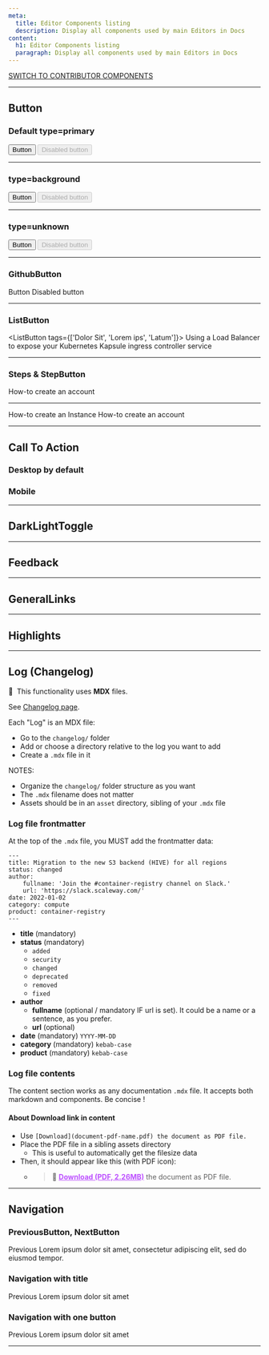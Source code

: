 ```yaml
---
meta:
  title: Editor Components listing
  description: Display all components used by main Editors in Docs
content:
  h1: Editor Components listing
  paragraph: Display all components used by main Editors in Docs
---
```


[SWITCH TO CONTRIBUTOR COMPONENTS](/components)

---

## Button

### Default type=primary

<Button to="/">Button</Button> <Button disabled>Disabled button</Button>

---

### type=background

<Button type="background" to="/">
  Button
</Button> <Button type="background" disabled>
  Disabled button
</Button>

---

### type=unknown

<Button type="unkwown" to="/">
  Button
</Button> <Button type="unknown" disabled>
  Disabled button
</Button>

---

### GithubButton

<GithubButton to="/">Button</GithubButton> <GithubButton disabled>
  Disabled button
</GithubButton>

---

### ListButton

<ListButton tags={['Dolor Sit', 'Lorem ips', 'Latum']}>
  Using a Load Balancer to expose your Kubernetes Kapsule ingress controller
  service
</ListButton>

---

### Steps & StepButton

<Steps>
  <StepButton to="/">How-to create an account</StepButton>
</Steps>

---

<Steps>
  <StepButton to="/">How-to create an Instance</StepButton>
  <StepButton to="/">How-to create an account</StepButton>
</Steps>

---


## Call To Action

### Desktop by default

<CallToAction />

### Mobile

<CallToAction isMobile />

---

## DarkLightToggle

<DarkLightToggle id="components-page" />

---

## Feedback

<Feedback />

---

## GeneralLinks

<GeneralLinks title="General links">
  <GeneralLinksItem
    icon="community"
    title="Slack Community"
    href="https://www.scaleway-community.slack"
  />
  <GeneralLinksItem
    icon="status"
    title="Service Status"
    href="https://status.scaleway.com/"
  />
  <GeneralLinksItem
    icon="ideas"
    title="Scaleway Ideas"
    href="https://ideas.scaleway.com/"
  />
  <GeneralLinksItem
    icon="abuse"
    title="Report Abuse"
    href="https://www.scaleway.com/"
  />
  <GeneralLinksItem
    icon="assistance"
    title="Technical Assistance"
    href="https://www.scaleway.com/"
  />
</GeneralLinks>

---

## Highlights

<Highlights />

---

## Log (Changelog)

🧩 &nbsp;This functionality uses **MDX** files.

See [Changelog page](https://www.scaleway.com/en/docs/changelog/).

Each "Log" is an MDX file:

- Go to the `changelog/` folder
- Add or choose a directory relative to the log you want to add
- Create a `.mdx` file in it 

NOTES: 
- Organize the `changelog/` folder structure as you want
- The `.mdx` filename does not matter 
- Assets should be in an `asset` directory, sibling of your `.mdx` file

### Log file frontmatter

At the top of the `.mdx` file, you MUST add the frontmatter data:

```
---
title: Migration to the new S3 backend (HIVE) for all regions
status: changed
author:
    fullname: 'Join the #container-registry channel on Slack.'
    url: 'https://slack.scaleway.com/'
date: 2022-01-02
category: compute
product: container-registry
---
```

- **title** (mandatory)
- **status** (mandatory)
    - `added`
    - `security`
    - `changed`
    - `deprecated`
    - `removed`
    - `fixed`
- **author**
    - **fullname** (optional / mandatory IF url is set). It could be a name or a sentence, as you prefer.
    - **url** (optional)
- **date** (mandatory) `YYYY-MM-DD`
- **category** (mandatory) `kebab-case`
- **product** (mandatory) `kebab-case`

### Log file contents

The content section works as any documentation `.mdx` file. It accepts both markdown and components. Be concise !

#### About Download link in content

- Use `[Download](document-pdf-name.pdf) the document as PDF file.`
- Place the PDF file in a sibling assets directory
    - This is useful to automatically get the filesize data
- Then, it should appear like this (with PDF icon):
    - > 📄 <strong style="text-decoration: underline; color: #bc4fff">Download (PDF, 2.26MB)</strong> the document as PDF file.

---

## Navigation

### PreviousButton, NextButton

<Navigation>
  <PreviousButton to="/">Previous</PreviousButton>
  <NextButton to="/">
    Lorem ipsum dolor sit amet, consectetur adipiscing elit, sed do eiusmod
    tempor.
  </NextButton>
</Navigation>

### Navigation with title

<Navigation title="See Also">
  <PreviousButton to="/">Previous</PreviousButton>
  <NextButton to="/">Lorem ipsum dolor sit amet</NextButton>
</Navigation>

### Navigation with one button

<Navigation title="See Also">
  <PreviousButton to="/">Previous</PreviousButton>
</Navigation>

<Navigation title="See Also">
  <NextButton to="/">Lorem ipsum dolor sit amet</NextButton>
</Navigation>

---
